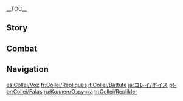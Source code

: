 {{CharacterTabs}}
{{LanguageTabs}}
__TOC__
==Story==
{{VO/Story
|character               = Collei

<!-- Hello -->
|vo_01_01_title          = Hello
|vo_01_01_file           = VO_{language}{character} Hello.ogg
|vo_01_01_tx             = Trainee [[Forest Ranger]] Collei, reporting for duty! I will ensure your safe passage through this forest. ...Phew, I think I've finally got that line down! ...I&mdash;I didn't get any of it wrong, did I?

<!-- Chats -->
|vo_02_01_title          = Chat: Forest Patrol Route Map
|vo_02_01_file           = VO_{language}{character} Chat - Forest Patrol Route Map.ogg
|vo_02_01_tx             = According to today's forest patrol route map... we need to head here first, then make our way over to there... Hmm... There's a loooot of writing...

|vo_02_02_title          = Chat: Status
|vo_02_02_file           = VO_{language}{character} Chat - Status.ogg
|vo_02_02_tx             = Ah, I'm feeling alright today. I'll take the chance to try and get some more done than usual.

|vo_02_03_title          = Chat: Memory
|vo_02_03_file           = VO_{language}{character} Chat - Memory.ogg
|vo_02_03_tx             = When I don't have much to keep me occupied, old thought patterns start to creep back in, and&mdash; Soon as I start talking about it, the flashbacks start...

<!-- Weather -->
|vo_03_01_title          = After the Rain
|vo_03_01_file           = VO_{language}{character} After the Rain.ogg
|vo_03_01_tx             = Even though the rain has stopped, you still need to watch out for puddles. Just like how the past stays in the memory, long after... Ah, ahem, sorry!

|vo_03_02_title          = When Thunder Strikes
|vo_03_02_file           = VO_{language}{character} When Thunder Strikes.ogg
|vo_03_02_tx             = When you hear thunder, it's best practice to stay away from tall trees. Rangers must also be on the lookout for any signs of a forest fire.

|vo_03_03_title          = When the Sun Is Out
|vo_03_03_file           = VO_{language}{character} When the Sun Is Out.ogg
|vo_03_03_tx             = The weather's not bad. Let's get some sun! Hehe, after all, it's excellent for your health.

|vo_03_04_title          = When the Wind Is Blowing
|vo_03_04_file           = VO_{language}{character} When the Wind Is Blowing.ogg
|vo_03_04_tx             = Ahh, the wind is perfect. Not too light, not too strong... Hehe, I bet [[Amber]] would be itching to test her limits in this weather.
|vo_03_04_mention        = Amber

<!-- Greetings -->
|vo_04_01_title          = Good Morning
|vo_04_01_file           = VO_{language}{character} Good Morning.ogg
|vo_04_01_tx             = Good morning! *yawn* Sorry, I was catching up on my studying again last night...

|vo_04_02_title          = Good Afternoon
|vo_04_02_file           = VO_{language}{character} Good Afternoon.ogg
|vo_04_02_tx             = It's quite normal to be out until midday on the longer patrol routes. I brought a few extra [[Pita Pockets]] &mdash; would you like one?

|vo_04_03_title          = Good Evening
|vo_04_03_file           = VO_{language}{character} Good Evening.ogg
|vo_04_03_tx             = It's getting dark out. You need to be extra careful if you're going through the forest at this hour.

|vo_04_04_title          = Good Night
|vo_04_04_file           = VO_{language}{character} Good Night.ogg
|vo_04_04_tx             = Are you ready to get some sleep? Okay. The campfire's lit &mdash; I'll keep watch tonight.

<!-- About Collei -->
|vo_05_01_title          = About {name}: Forest Ranger
|vo_05_01_file           = VO_{language}{character} About {character} - Forest Ranger.ogg
|vo_05_01_tx             = I wandered the wilderness for quite a long time before arriving in [[Sumeru]], and I've eaten everything out there countless times &mdash; edible or not. Since I'm familiar with the wilderness, the work of a Forest Ranger seemed a natural fit for me when I arrived here. If they did courses in wilderness survival, I'm pretty sure I could pass... well, as long as there was no written test.

|vo_05_02_title          = About {name} Herself: Cram
|vo_05_02_file           = VO_{language}{character} About {character} Herself - Cram.ogg
|vo_05_02_tx             = Hmm? You wanna know what it is that I'm studying every day? ...Y&mdash;Yes, my [[Tighnari|master]] is a brilliant intellectual, but no, he's not teaching me anything heavily academic at the moment. It's, um... heh, "Basic Literacy in Teyvat"...
|vo_05_02_mention        = Tighnari

<!-- About Us -->
|vo_06_01_title          = About Us: Old Friends
|vo_06_01_quest          = Song of the Dragon and Freedom
|vo_06_01_file           = VO_{language}{character} About Us - Old Friends.ogg
|vo_06_01_tx             = Amber's mentioned you before in her letters. I can't believe how much has happened in [[Mondstadt]] since I was there. Too bad I had to skip the words I didn't know, so I missed out on a lot of details... Oh, but since you're here now, would you be willing to tell me the whole story?
|vo_06_01_mention        = Amber

|vo_06_02_title          = About Us: New Friends
|vo_06_02_friendship     = 6
|vo_06_02_file           = VO_{language}{character} About Us - New Friends.ogg
|vo_06_02_tx             = I used to think that I'd never make a single friend in my whole life, but things changed when I went to Mondstadt... Then after that, I met Master in Sumeru. Now I've met you, too. All in all, I think I've been really lucky.
|vo_06_02_mention        = Tighnari

<!-- Miscellany I -->
|vo_07_01_title          = About the [[Vision]]
|vo_07_01_friendship     = 4
|vo_07_01_file           = VO_{language}{character} About the Vision.ogg
|vo_07_01_tx             = I never thought there'd come a day where I get my own Vision. In the past, I used to think that the gods only cared about people who were born popular... Um, but I was in a bad place back then. Sorry.

|vo_07_02_title          = Something to Share: Skill Names
|vo_07_02_file           = VO_{language}{character} Something to Share - Skill Names.ogg
|vo_07_02_tx             = Master is always reminding me that practice makes perfect, so I sometimes try reading some light novels to improve my reading ability... Because they're at least easier to read than Master's essays. But recently, I was reading this book where the main character has loads of different skills. Each one has a name, and I didn't know a single word in any of them... Hmm? The title? I think it was, um... "[[Onibudou]]"? Have you read it before?
|vo_07_02_mention        = Tighnari

|vo_07_03_title          = Something to Share: Sealed Power
|vo_07_03_file           = VO_{language}{character} Something to Share - Sealed Power.ogg
|vo_07_03_tx             = Ugh... Here we go again: "The power sealed within me grows restless"... and "You'd be wise to stay away from me"... Why are people in [[Inazuma]] casually coming out with lines like these all the time? Doesn't it embarrass them when they think back on it later? Aaah... no, it's too cringey. I can't read any more of this!

|vo_07_04_title          = Interesting Things
|vo_07_04_file           = VO_{language}{character} Interesting Things.ogg
|vo_07_04_tx             = Well, there's plants and animals, there's ones you can eat and ones you can't, but beyond that it's all much of a... uh, muchness really? ...Shh, don't tell Master I said that. Although... personally, I guess I quite like trees that have a hollow in it? Especially in those moments where I just want to curl up in a ball and hide away. Everyone must have moments like that, right? ...No?
|vo_07_04_mention        = Tighnari

<!-- About Others -->
|vo_08_01_title          = About [[Tighnari]]
|vo_08_01_friendship     = 4
|vo_08_01_file           = VO_{language}{character} About Tighnari.ogg
|vo_08_01_tx             = Although Master can be quite stern and is always criticizing adventurers for carelessly eating poisonous mushrooms, he is actually a gentle soul. He's so patient when he tutors me, and he even reads out letters from Mondstadt for me. I've always been very grateful to him.
|vo_08_01_mention        = Tighnari

|vo_08_02_title          = About [[Dori]]
|vo_08_02_friendship     = 4
|vo_08_02_file           = VO_{language}{character} About Dori.ogg
|vo_08_02_tx             = I ran into her once on forest ranger duty. She pulled out a bottle of fruit juice from her bag that looked really tasty, as if she somehow knew I was thirsty... Fortunately, Master was there, and he stopped me from spending all of my hard-earned [[Mora]] in a moment of weakness...
|vo_08_02_mention        = Dori,Tighnari

|vo_08_03_title          = About [[Lesser Lord Kusanali]]
|vo_08_03_friendship     = 4
|vo_08_03_file           = VO_{language}{character} About Lesser Lord Kusanali.ogg
|vo_08_03_tx             = The Dendro Archon... When I was a kid, there were so many times when I just wanted to scream out to the gods and ask them why, why did I have to go through so much pain...? *sigh* But, for all I know, maybe the gods feel just as helpless about everything they have to endure as I did back then.
|vo_08_03_mention        = Lesser Lord Kusanali

|vo_08_04_title          = About [[Cyno]]
|vo_08_04_friendship     = 4
|vo_08_04_file           = VO_{language}{character} About Cyno.ogg
|vo_08_04_tx             = Um... I'd rather not talk about him, if that's okay? Oh, no &mdash; the General Mahamatra isn't a bad guy or anything. Matter of fact, I have him to thank for bringing me back from Mondstadt to Sumeru and finding me a safe place to stay. It's just that... whenever I'm reminded of the sealing process just before leaving Mondstadt... ooh... the back of my neck starts hurting again...
|vo_08_04_mention        = Cyno

|vo_08_05_title          = About [[Kaveh]]
|vo_08_05_friendship     = 4
|vo_08_05_file           = VO_{language}{character} About Kaveh.ogg
|vo_08_05_tx             = The [[General Mahamatra]] once brought him to our place for a meal. From the moment the fruit arrived on the table, he ranted non-stop about his difficult and stubborn roommate for the entire meal. We didn't get a single word in the whole time. We just nodded along and tried to stifle our laughter. It took a lot of effort.
|vo_08_05_mention        = Cyno,Kaveh,Alhaitham

|vo_08_06_title          = About [[Nilou]]
|vo_08_06_friendship     = 4
|vo_08_06_file           = VO_{language}{character} About Nilou.ogg
|vo_08_06_tx             = She seems a little absent-minded. If she ever comes to perform around [[Gandharva Ville]], I'm worried she'll end up wandering off into the forest and getting lost... So I'll have to watch out for her, as a responsible trainee forest ranger should.
|vo_08_06_mention        = Nilou

|vo_08_07_title          = About [[Amber]]
|vo_08_07_friendship     = 4
|vo_08_07_file           = VO_{language}{character} About Amber.ogg
|vo_08_07_tx             = Amber is amazing. She's friendly and has tons of enthusiasm, plus she's really brave and always does the right thing... She's the person I admire most of all! She's like a cozy fire that makes everyone around her feel warm. There's no way I'd be where I am today without her... So much time has gone by &mdash; I bet she's even more cool and confident than ever these days! Who knows if I'll ever be able to match her.
|vo_08_07_mention        = Amber

|vo_08_08_title          = About [[Kaeya]]
|vo_08_08_friendship     = 4
|vo_08_08_file           = VO_{language}{character} About Kaeya.ogg
|vo_08_08_tx             = How's everyone in Mondstadt, are they good? I caused so much trouble back then, I sometimes wonder if I should make some time to go back there and apologize... Hmm, but what if I ran into the Cavalry Captain, and he started teasing me? ...Yeah, there's no rush, maybe I'll leave it a while longer.
|vo_08_08_mention        = Kaeya

|vo_08_09_title          = About [[Lisa]]
|vo_08_09_friendship     = 4
|vo_08_09_file           = VO_{language}{character} About Lisa.ogg
|vo_08_09_tx             = After all this time, Lisa still calls me "Little Collei" when she writes to me. I feel like by now she... hmm? She calls you "cutie"? Hahaha... Sorry, I don't mean to laugh, um... but I must say, that makes me feel a lot better.
|vo_08_09_mention        = Lisa

|vo_08_10_title          = About [[Fischl]]
|vo_08_10_friendship     = 4
|vo_08_10_file           = VO_{language}{character} About Fischl.ogg
|vo_08_10_tx             = ..."Prinzessin der Verurteilung"? ...Mmm, nope, sorry. I wasn't in Mondstadt for very long, so I didn't hear of her. That name, though... *grimace*... Ahem, nothing.
|vo_08_10_mention        = Fischl

|vo_08_11_title          = About [[Faruzan]]
|vo_08_11_friendship     = 4
|vo_08_11_file           = VO_{language}{character} About Faruzan.ogg
|vo_08_11_tx             = Um... To be honest, I don't really know how to handle people like Madam Faruzan... She's always saying that I'm a hardworking student and eager to learn, but that's because I have to be! I'm a slow learner, so I have to put in the extra effort. Oh, there was a time when I accidentally saw her research journal &mdash; only for a second, though. It was all written in old script, and I couldn't even make out half of it... Definitely the scariest book in [[Teyvat]]!
|vo_08_11_mention        = Faruzan

<!-- More About Collei -->
|vo_09_01_title          = More About {name}: I
|vo_09_01_file           = VO_{language}{character} More About {character} - 01.ogg
|vo_09_01_tx             = You wanna know more about me? If you mean about before I came to Sumeru, then, um... M&mdash;Maybe you could write to Amber and ask her about it? Wait wait wait, no, not that. If [[Kaeya]] found out, that would be a disaster. What am I saying &mdash; of course he'd find out! O&mdash;Okay, I'll tell you myself, then. Whew... I'm sorry! Please give me a few days to work up to it...
|vo_09_01_mention        = Amber, Kaeya

|vo_09_02_title          = More About {name}: II
|vo_09_02_friendship     = 3
|vo_09_02_file           = VO_{language}{character} More About {character} - 02.ogg
|vo_09_02_tx             = When I ended up in Mondstadt, I said a lot of things to Amber and the others that I shouldn't have. I still feel ashamed whenever I think about it... How could I talk like that to people who were just trying to help me? I shudder to think what they must have thought of me back then... Uhh, sorry, maybe we can leave it there for today? If I go any further than that, I know I'll regret it tomorrow.
|vo_09_02_mention        = Amber,Kaeya,Lisa

|vo_09_03_title          = More About {name}: III
|vo_09_03_friendship     = 4
|vo_09_03_file           = VO_{language}{character} More About {character} - 03.ogg
|vo_09_03_tx             = I was once taken to someone they call "[[The Doctor]]" for treatment for my [[Eleazar]]... well, actually "treatment" is the wrong word &mdash; it was more... experimentation. After so long in that place, I couldn't help but start to wonder, what have I done wrong to deserve this? Why won't anyone come to rescue me? Gradually, I went from hating just the [[Fatui]] to hating everyone in the world. Thinking about it now... it was quite childish.
|vo_09_03_mention        = Dottore

|vo_09_04_title          = More About {name}: IV
|vo_09_04_friendship     = 5
|vo_09_04_quest          = Akasha Pulses, the Kalpa Flame Rises
|vo_09_04_file           = VO_{language}{character} More About {character} - 04.ogg
|vo_09_04_tx             = Thanks to you guys, my Eleazar has disappeared without a trace. It's the miracle that I never dared to wish for. ...I never held out hope for a cure, I just figured I'd try and just do as much as I could before my body stops moving. First I was focused on revenge, then forest patrol... and now, finally, I am free to live my life.

|vo_09_05_title          = More About {name}: V
|vo_09_05_friendship     = 6
|vo_09_05_quest          = Akasha Pulses, the Kalpa Flame Rises
|vo_09_05_file           = VO_{language}{character} More About {character} - 05.ogg
|vo_09_05_tx             = Are you going to keep traveling? Let me do my part, please? I'll study hard... whether it's reading, medicine, combat, or assessing the danger... even something small, like checking the streetlights! I hope that many more people will get the help they need along the way... just like how you saved me.

<!-- Miscellany II -->
|vo_10_01_title          = {name}'s Hobbies
|vo_10_01_file           = VO_{language}{character} Hobbies.ogg
|vo_10_01_tx             = My hobbies? ...Sewing, practicing gliding, and helping people! Hmm? Sounds familiar? Well, that's because... I want to be someone that gives people that warm feeling, too.
|vo_10_01_mention        = Amber

|vo_10_02_title          = {name}'s Troubles
|vo_10_02_file           = VO_{language}{character} Troubles.ogg
|vo_10_02_tx             = "In response to the homo&mdash; homogenization of crop species... taken import measures... avoid long-term consumption of fungal foods..." What is the point of all this... They're literally saying, "I don't wanna eat mushrooms," but because they're from the [[Akademiya]], they have to make it sound all complicated!

|vo_10_03_title          = Favorite Food
|vo_10_03_file           = VO_{language}{character} Favorite Food.ogg
|vo_10_03_tx             = Pita pockets are travel-friendly and filling, so they're probably the food I eat the most. But if we're talking about more than just "filling," my favorite food would be... mmm, [[Fried Radish Balls]], I think.

|vo_10_04_title          = Least Favorite Food
|vo_10_04_file           = VO_{language}{character} Least Favorite Food.ogg
|vo_10_04_tx             = During my wandering days, there were times when I had to crack open [[Wolfhook]]s and force them down if I didn't want to go hungry, so there aren't really any foods that I especially hate. If I had to pick one thing that I won't touch, it would be mushrooms of any kind. Nothing to do with the flavor &mdash; I just don't want to ever be the one on the receiving end of one of Master's stern lectures...
|vo_10_04_mention        = Tighnari

<!-- Recieving a Gift -->
|vo_11_01_title          = Receiving a Gift: I
|vo_11_01_file           = VO_{language}{character} Receiving a Gift - 01.ogg
|vo_11_01_tx             = Mmm... It's delicious! Could you teach me?

|vo_11_02_title          = Receiving a Gift: II
|vo_11_02_file           = VO_{language}{character} Receiving a Gift - 02.ogg
|vo_11_02_tx             = With skills like this, I bet you never go hungry when you're out in the wilderness, huh?

|vo_11_03_title          = Receiving a Gift: III
|vo_11_03_file           = VO_{language}{character} Receiving a Gift - 03.ogg
|vo_11_03_tx             = Sorry, Master says I'm not supposed to eat anything that looks suspicious.
|vo_11_03_mention        = Tighnari

<!-- Birthday -->
|vo_12_01_title          = Birthday
|vo_12_01_file           = VO_{language}{character} Birthday.ogg
|vo_12_01_tx             = Uh, H&mdash;Happy Birthday! Here's the cake I made for you, and here are the candles, so yeah... Amber said in her letter that this would do the job... Oh! And, and here's the gift I got for you!<br>...I'm sorry, I don't have much experience arranging birthday parties. I have no idea if you'll like it... Aah, I'm getting all flustered now. If anything's not how you like it, please say, and I'll make absolutely sure to plan a nicer birthday celebration for you next year!
|vo_12_01_mention        = Amber

<!-- Feelings About Ascension -->
|vo_13_01_title          = Feelings About Ascension: Intro
|vo_13_01_ascension      = 1
|vo_13_01_file           = VO_{language}{character} Feelings About Ascension - 01.ogg
|vo_13_01_tx             = Does this mean I'm making progress?

|vo_13_02_title          = Feelings About Ascension: Building Up
|vo_13_02_ascension      = 2
|vo_13_02_file           = VO_{language}{character} Feelings About Ascension - 02.ogg
|vo_13_02_tx             = I'm starting to feel like... I'm finally a better person than I used to be.

|vo_13_03_title          = Feelings About Ascension: Climax
|vo_13_03_ascension      = 4
|vo_13_03_file           = VO_{language}{character} Feelings About Ascension - 03.ogg
|vo_13_03_tx             = Even if it's a life-or-death situation, I'll never need to rely on their power again.

|vo_13_04_title          = Feelings About Ascension: Conclusion
|vo_13_04_ascension      = 6
|vo_13_04_file           = VO_{language}{character} Feelings About Ascension - 04.ogg
|vo_13_04_tx             = It probably wouldn't even matter if I unsealed that power now &mdash; I've come so far, I think I'd be able to control it, don't you? Well &mdash; only one way to find out! Hu-uh!<br>...Just kidding. My real superpower is all about the adventure experience I've had with you.
}}

==Combat==
{{Combat VO
|character           = Collei

<!-- Elemental Skill -->
|skill_1_file        = Elemental Skill 1 02
|skill_1_tx          = Go!
|skill_2_file        = Elemental Skill 1 03
|skill_2_tx          = Fly.
|skill_3_file        = Elemental Skill 1 01
|skill_3_tx          = Hai!
<!-- Elemental Burst -->
|burst_1_tx          = Cuilein-Anbar, help!
|burst_2_tx          = Try this on for size!
|burst_3_tx          = Just like we rehearsed!

<!-- Sprint Start -->
|sprint-s_1_file     = Sprint Start 01,Sprint Start 02,Sprint Start 03

<!-- Deploying Wind Glider -->
|glider_1_file       = Deploying Wind Glider 01,Deploying Wind Glider 02,Deploying Wind Glider 03

<!-- Opening Treasure Chest -->
|chest_1_file        = Opening Treasure Chest 01
|chest_1_tx          = It's important to replenish your supplies often when you're out in the wild.
|chest_2_tx          = Wow, this is so lucky.
|chest_3_tx          = Phew, glad there weren't any poisonous mushrooms inside.

<!-- Low HP -->
|low-hp_1_file       = Low HP 01
|low-hp_1_tx         = I&mdash;I can keep going!
|low-hp_2_tx         = I've been through worse!
|low-hp_3_tx         = Uh... I'm hurt pretty bad...

<!-- Ally at Low HP -->
|ally-low-hp_1_tx    = Don't push yourself!
|ally-low-hp_2_tx    = You're gonna get injured...

<!-- Fallen -->
|fallen_1_file       = Fallen 01
|fallen_1_tx         = A Forest Ranger... forever.
|fallen_2_tx         = No... not like this...
|fallen_3_tx         = I knew... this day would come...

<!-- Light Hit Taken -->
|hit-l_1_file        = Light Hit Taken 01,Light Hit Taken 02,Light Hit Taken 03,Light Hit Taken 04,Light Hit Taken 05,Light Hit Taken 06
|hit-l_1_tx          =
|hit-l_2_file        = 

<!-- Heavy Hit Taken -->
|hit-h_1_tx          = How the...
|hit-h_2_tx          = D&mdash;Don't touch me!
|hit-h_3_file        = Heavy Hit Taken 03,Heavy Hit Taken 04,Heavy Hit Taken 05,Heavy Hit Taken 06

<!-- Joining Party-->
|join_1_file         = Joining Party 01
|join_1_tx           = I'll ensure your safety.
|join_2_tx           = Everything's ready, let's go!
|join_3_tx           = Trainee Forest Ranger Collei, reporting!

<!-- Character Idles -->
|idle_1_file         = Standby 01
|idle_1_actual_tx    = 
|idle_2_actual_tx    = 

<!-- Light Attack -->
|atk-l_1_file        = Light Attack 01,Light Attack 02,Light Attack 03,Light Attack 04,Light Attack 05,Light Attack 06,Light Attack 07

<!-- Mid Attack -->
|atk-m_1_file        = Mid Attack 01,Mid Attack 02,Mid Attack 03

<!-- Heavy Attack -->
|atk-h_1_file        = Heavy Attack 01,Heavy Attack 02,Heavy Attack 03

<!-- Climbing -->
|climb_1_file        = Climbing 01,Climbing 02,Climbing 03,Climbing 04,Climbing 05

<!-- Climbing Breath -->
|climb-b_1_file      = Climbing Breath 01,Climbing Breath 02,Climbing Breath 03

<!-- Jumping -->
|jump_1_file         = Jumping 01,Jumping 02,Jumping 03,Jumping 04,Jumping 05
}}

==Navigation==
{{Character Navbox|VO}}

[[es:Collei/Voz]]
[[fr:Collei/Répliques]]
[[it:Collei/Battute]]
[[ja:コレイ/ボイス]]
[[pt-br:Collei/Falas]]
[[ru:Коллеи/Озвучка]]
[[tr:Collei/Replikler]]